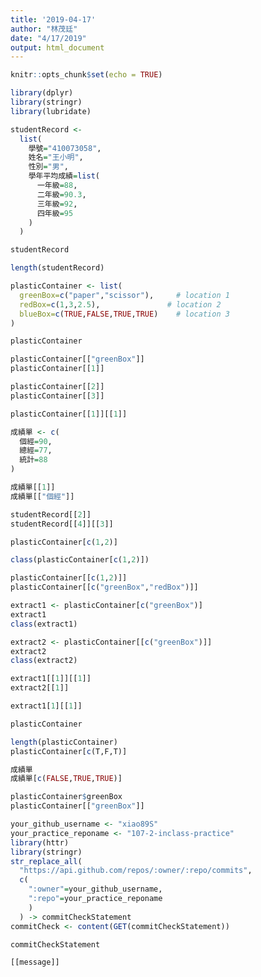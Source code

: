 ```yaml
---
title: '2019-04-17'
author: "林茂廷"
date: "4/17/2019"
output: html_document
---
```


```r
knitr::opts_chunk$set(echo = TRUE)
```

```r
library(dplyr)
library(stringr)
library(lubridate)
```

```r
studentRecord <-
  list(
    學號="410073058",
    姓名="王小明",
    性別="男",
    學年平均成績=list(
      一年級=88,
      二年級=90.3,
      三年級=92,
      四年級=95
    )
  )

studentRecord
```

```r
length(studentRecord)
```

```r
plasticContainer <- list(
  greenBox=c("paper","scissor"),     # location 1
  redBox=c(1,3,2.5),               # location 2
  blueBox=c(TRUE,FALSE,TRUE,TRUE)    # location 3
)
```

```r
plasticContainer

plasticContainer[["greenBox"]] 
plasticContainer[[1]]
```

```r
plasticContainer[[2]]
plasticContainer[[3]]
```

```r
plasticContainer[[1]][[1]]
```

```r
成績單 <- c(
  個經=90,
  總經=77,
  統計=88
)

成績單[[1]]
成績單[["個經"]]
```

```r
studentRecord[[2]]
studentRecord[[4]][[3]]
```

```r

plasticContainer[c(1,2)]

class(plasticContainer[c(1,2)])

plasticContainer[[c(1,2)]]
plasticContainer[[c("greenBox","redBox")]] 
```

```r
extract1 <- plasticContainer[c("greenBox")]
extract1
class(extract1)
```

```r
extract2 <- plasticContainer[[c("greenBox")]]
extract2
class(extract2)
```

```r
extract1[[1]][[1]]
extract2[[1]]

extract1[1][[1]]
```

```r
plasticContainer

length(plasticContainer)
plasticContainer[c(T,F,T)]
```

```r
成績單
成績單[c(FALSE,TRUE,TRUE)]
```

```r
plasticContainer$greenBox
plasticContainer[["greenBox"]]
```

```r
your_github_username <- "xiao89S"
your_practice_reponame <- "107-2-inclass-practice"
library(httr)
library(stringr)
str_replace_all(
  "https://api.github.com/repos/:owner/:repo/commits",
  c(
    ":owner"=your_github_username,
    ":repo"=your_practice_reponame
    )
  ) -> commitCheckStatement
commitCheck <- content(GET(commitCheckStatement))
```

```r
commitCheckStatement
```


```r
[[message]]
```
